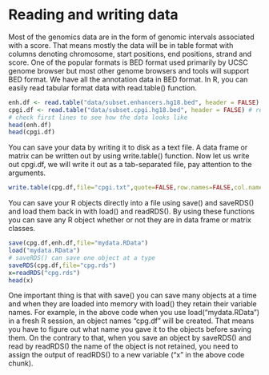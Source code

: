 # Reading and writing data
Most of the genomics data are in the form of genomic intervals associated with a score. That means mostly the data will be in table format with columns denoting chromosome, start positions, end positions, strand and score. One of the popular formats is BED format used primarily by UCSC genome browser but most other genome browsers and tools will support BED format. We have all the annotation data in BED format. In R, you can easily read tabular format data with read.table() function.
```r
enh.df <- read.table("data/subset.enhancers.hg18.bed", header = FALSE)  # read enhancer marker BED file
cpgi.df <- read.table("data/subset.cpgi.hg18.bed", header = FALSE) # read CpG island BED file
# check first lines to see how the data looks like
head(enh.df)
head(cpgi.df)
```

You can save your data by writing it to disk as a text file. A data frame or matrix can be written out by using write.table() function. Now let us write out cpgi.df, we will write it out as a tab-separated file, pay attention to the arguments.
```r
write.table(cpg.df,file="cpgi.txt",quote=FALSE,row.names=FALSE,col.names=FALSE,sep="\t")
```
You can save your R objects directly into a file using save() and saveRDS() and load them back in with load() and readRDS(). By using these functions you can save any R object whether or not they are in data frame or matrix classes.
```r
save(cpg.df,enh.df,file="mydata.RData")
load("mydata.RData")
# saveRDS() can save one object at a type
saveRDS(cpg.df,file="cpg.rds")
x=readRDS("cpg.rds")
head(x)
```
One important thing is that with save() you can save many objects at a time and when they are loaded into memory with load() they retain their variable names. For example, in the above code when you use load("mydata.RData") in a fresh R session, an object names “cpg.df” will be created. That means you have to figure out what name you gave it to the objects before saving them. On the contrary to that, when you save an object by saveRDS() and read by readRDS() the name of the object is not retained, you need to assign the output of readRDS() to a new variable (“x” in the above code chunk).
